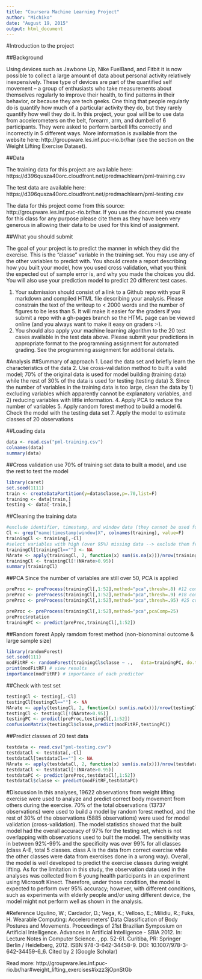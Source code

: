 ```yaml
---
title: "Coursera Machine Learning Project"
author: "Michiko"
date: "August 19, 2015"
output: html_document
---
```


#Introduction to the project

##Background

Using devices such as Jawbone Up, Nike FuelBand, and Fitbit it is now possible to collect a large amount of data about personal activity relatively inexpensively. These type of devices are part of the quantified self movement – a group of enthusiasts who take measurements about themselves regularly to improve their health, to find patterns in their behavior, or because they are tech geeks. One thing that people regularly do is quantify how much of a particular activity they do, but they rarely quantify how well they do it. In this project, your goal will be to use data from accelerometers on the belt, forearm, arm, and dumbell of 6 participants. They were asked to perform barbell lifts correctly and incorrectly in 5 different ways. More information is available from the website here: http://groupware.les.inf.puc-rio.br/har (see the section on the Weight Lifting Exercise Dataset). 


##Data 

The training data for this project are available here: 
https://d396qusza40orc.cloudfront.net/predmachlearn/pml-training.csv

The test data are available here: 
https://d396qusza40orc.cloudfront.net/predmachlearn/pml-testing.csv

The data for this project come from this source: http://groupware.les.inf.puc-rio.br/har. If you use the document you create for this class for any purpose please cite them as they have been very generous in allowing their data to be used for this kind of assignment. 

##What you should submit

The goal of your project is to predict the manner in which they did the exercise. This is the "classe" variable in the training set. You may use any of the other variables to predict with. You should create a report describing how you built your model, how you used cross validation, what you think the expected out of sample error is, and why you made the choices you did. You will also use your prediction model to predict 20 different test cases. 

1. Your submission should consist of a link to a Github repo with your R markdown and compiled HTML file describing your analysis. Please constrain the text of the writeup to < 2000 words and the number of figures to be less than 5. It will make it easier for the graders if you submit a repo with a gh-pages branch so the HTML page can be viewed online (and you always want to make it easy on graders :-).
2. You should also apply your machine learning algorithm to the 20 test cases available in the test data above. Please submit your predictions in appropriate format to the programming assignment for automated grading. See the programming assignment for additional details. 


#Analysis
##Summary of approach
1. Load the data set and briefly learn the characteristics of the data
2. Use cross-validation method to built a valid model; 70% of the original data is used for model building (training data) while the rest of 30% of the data is used for testing (testing data)
3. Since the number of variables in the training data is too large, clean the data by 1) excluding variables which apparently cannot be explanatory variables, and 2) reducing variables with little information.
4. Apply PCA to reduce the number of variables
5. Apply random forest method to build a model
6. Check the model with the testing data set
7. Apply the model to estimate classes of 20 observations

##Loading data 
```r
data <- read.csv("pml-training.csv")
colnames(data)
summary(data)
```

##Cross validation
use 70% of training set data to built a model, and use the rest to test the model
```r
library(caret)
set.seed(1111)
train <- createDataPartition(y=data$classe,p=.70,list=F)
training <- data[train,]
testing <- data[-train,]
```

##Cleaning the training data
```r
#exclude identifier, timestamp, and window data (they cannot be used for prediction)
Cl <- grep("name|timestamp|window|X", colnames(training), value=F) 
trainingCl <- training[,-Cl]
#select variables with high (over 95%) missing data --> exclude them from the analysis
trainingCl[trainingCl==""] <- NA
NArate <- apply(trainingCl, 2, function(x) sum(is.na(x)))/nrow(trainingCl)
trainingCl <- trainingCl[!(NArate>0.95)]
summary(trainingCl)
```

##PCA
Since the number of variables are still over 50, PCA is applied
```r
preProc <- preProcess(trainingCl[,1:52],method="pca",thresh=.8) #12 components are required
preProc <- preProcess(trainingCl[,1:52],method="pca",thresh=.9) #18 components are required
preProc <- preProcess(trainingCl[,1:52],method="pca",thresh=.95) #25 components are required

preProc <- preProcess(trainingCl[,1:52],method="pca",pcaComp=25) 
preProc$rotation
trainingPC <- predict(preProc,trainingCl[,1:52])
```

##Random forest
Apply ramdom forest method (non-bionominal outcome & large sample size) 
```r
library(randomForest)
set.seed(111)
modFitRF <- randomForest(trainingCl$classe ~ .,   data=trainingPC, do.trace=F)
print(modFitRF) # view results 
importance(modFitRF) # importance of each predictor
```

##Check with test set
```r
testingCl <- testing[,-Cl]
testingCl[testingCl==""] <- NA
NArate <- apply(testingCl, 2, function(x) sum(is.na(x)))/nrow(testingCl)
testingCl <- testingCl[!(NArate>0.95)]
testingPC <- predict(preProc,testingCl[,1:52])
confusionMatrix(testingCl$classe,predict(modFitRF,testingPC))
```

##Predict classes of 20 test data
```r
testdata <- read.csv("pml-testing.csv")
testdataCl <- testdata[,-Cl]
testdataCl[testdataCl==""] <- NA
NArate <- apply(testdataCl, 2, function(x) sum(is.na(x)))/nrow(testdataCl)
testdataCl <- testdataCl[!(NArate>0.95)]
testdataPC <- predict(preProc,testdataCl[,1:52])
testdataCl$classe <- predict(modFitRF,testdataPC)
```


#Discussion
In this analyses, 19622 observations from weight lifting exercise were used to analyze and predict correct body movement from others during the exercise. 70% of the total observations (13737 observations) were used to build a model by random forest method, and the rest of 30% of the observations (5885 observations) were used for model validation (cross-validation). The model statistics showed that the built model had the overall accuracy of 97% for the testing set, which is not overlapping with observations used to built the model. The sensitivity was in between 92%-99% and the specificity was over 99% for all classes (class A-E, total 5 classes. class A is the data from correct exercise while the other classes were data from exercises done in a wrong way). 
Overall, the model is well developed to predict the exercise classes during weight lifting. As for the limitation in this study, the observation data used in the analyses was collected from 6 young health participants in an experiment using Microsoft Kinect. Therefore, under those condition, the model is expected to perform over 95% accuracy; however, with different conditions, such as experiments with elderly people and/or using different device, the model might not perform well as shown in the analysis.


#Reference
Ugulino, W.; Cardador, D.; Vega, K.; Velloso, E.; Milidiu, R.; Fuks, H. Wearable Computing: Accelerometers' Data Classification of Body Postures and Movements. Proceedings of 21st Brazilian Symposium on Artificial Intelligence. Advances in Artificial Intelligence - SBIA 2012. In: Lecture Notes in Computer Science. , pp. 52-61. Curitiba, PR: Springer Berlin / Heidelberg, 2012. ISBN 978-3-642-34458-9. DOI: 10.1007/978-3-642-34459-6_6. 
Cited by 2 (Google Scholar)

Read more: http://groupware.les.inf.puc-rio.br/har#weight_lifting_exercises#ixzz3jOpnStGb

